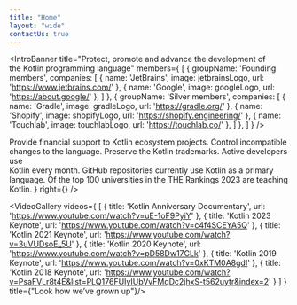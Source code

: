 ```yaml
---
title: "Home"
layout: "wide"
contactUs: true
---
```




<IntroBanner
  title="Protect, promote and advance the&nbsp;development of the&nbsp;Kotlin programming language"
  members={
    [
      {
        groupName: 'Founding members',
        companies: [
          { name: 'JetBrains', image: jetbrainsLogo, url: 'https://www.jetbrains.com/' },
          { name: 'Google', image: googleLogo, url: 'https://about.google/' },
        ]
      },
      {
        groupName: 'Silver members',
        companies: [
          { name: 'Gradle', image: gradleLogo, url: 'https://gradle.org/' },
          { name: 'Shopify', image: shopifyLogo, url: 'https://shopify.engineering/' },
          { name: 'Touchlab', image: touchlabLogo, url: 'https://touchlab.co/' },
        ]
      },
    ]
  }
/>

<ProductHighlight title="Key goals">
<ProductHighlightItem icon={grantsIcon}>Provide financial support to Kotlin ecosystem projects.</ProductHighlightItem>
  <ProductHighlightItem icon={controlIcon}>Control incompatible changes to&nbsp;the&nbsp;language.</ProductHighlightItem>
  <ProductHighlightItem icon={trademarkIcon}>Preserve the Kotlin trademarks.</ProductHighlightItem>
</ProductHighlight>

<ProductHighlight title="Kotlin now">
  <ProductHighlightItem value="710k">Active developers use<br/> Kotlin every month.</ProductHighlightItem>
  <ProductHighlightItem value="1.2M">GitHub repositories currently use Kotlin as a primary language.</ProductHighlightItem>
  <ProductHighlightItem value="32">Of the top 100 universities in the THE Rankings 2023 are teaching Kotlin.</ProductHighlightItem>
</ProductHighlight>

<Layout>
	<PairedBlock
		left={<PagePreview title={"Grants program"} actionTitle={"Learn more"} imageSrc={grantPreviewUrl} url={"grants"} />}
		right={<PagePreview title={"Join the Foundation"} actionTitle={"Continue"} imageSrc={joinPreviewUrl} url={"join"} />}
	/>
</Layout>

<Layout>
    <AnnualReport />
</Layout>

<Layout>
	<LatestNews />
</Layout>

<VideoGallery videos={
  [
    {
      title: 'Kotlin Anniversary Documentary',
      url: 'https://www.youtube.com/watch?v=uE-1oF9PyiY'
    },
    {
      title: 'Kotlin 2023 Keynote',
      url: 'https://www.youtube.com/watch?v=c4f4SCEYA5Q'
    },
    {
      title: 'Kotlin 2021 Keynote',
      url: 'https://www.youtube.com/watch?v=3uVUDsoE_5U'
    },
    {
      title: 'Kotlin 2020 Keynote',
      url: 'https://www.youtube.com/watch?v=pD58Dw17CLk'
    },
    {
      title: 'Kotlin 2019 Keynote',
      url: 'https://www.youtube.com/watch?v=0xKTM0A8gdI'
    },
    {
      title: 'Kotlin 2018 Keynote',
      url: 'https://www.youtube.com/watch?v=PsaFVLr8t4E&list=PLQ176FUIyIUbVvFMqDc2jhxS-t562uytr&index=2'
    }
  ]
} title={"Look how we’ve grown up"}/>
